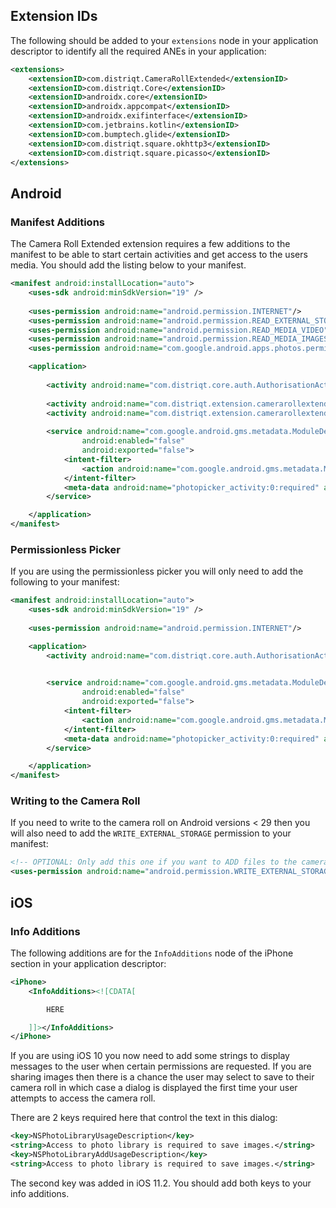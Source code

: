 
## Extension IDs

The following should be added to your `extensions` node in your application descriptor to identify all the required ANEs in your application:

```xml
<extensions>
	<extensionID>com.distriqt.CameraRollExtended</extensionID>
	<extensionID>com.distriqt.Core</extensionID>
	<extensionID>androidx.core</extensionID>
	<extensionID>androidx.appcompat</extensionID>
	<extensionID>androidx.exifinterface</extensionID>
	<extensionID>com.jetbrains.kotlin</extensionID>
	<extensionID>com.bumptech.glide</extensionID>
	<extensionID>com.distriqt.square.okhttp3</extensionID>
	<extensionID>com.distriqt.square.picasso</extensionID>
</extensions>
```


## Android 

### Manifest Additions

The Camera Roll Extended extension requires a few additions to the manifest to be able to start certain activities 
and get access to the users media. You should add the listing below to your manifest.


```xml
<manifest android:installLocation="auto">
	<uses-sdk android:minSdkVersion="19" />
	
	<uses-permission android:name="android.permission.INTERNET"/>
	<uses-permission android:name="android.permission.READ_EXTERNAL_STORAGE"/>
	<uses-permission android:name="android.permission.READ_MEDIA_VIDEO"/>
	<uses-permission android:name="android.permission.READ_MEDIA_IMAGES"/>
	<uses-permission android:name="com.google.android.apps.photos.permission.GOOGLE_PHOTOS"/>

	<application>
		
		<activity android:name="com.distriqt.core.auth.AuthorisationActivity" android:theme="@android:style/Theme.Translucent.NoTitleBar" android:exported="false" />
		
		<activity android:name="com.distriqt.extension.camerarollextended.activities.MultiImagePickerActivity" android:theme="@android:style/Theme.Translucent.NoTitleBar" android:configChanges="orientation|screenSize" android:exported="false" />
		<activity android:name="com.distriqt.extension.camerarollextended.activities.SelectorActivity" android:theme="@android:style/Theme.Translucent.NoTitleBar" android:configChanges="orientation|screenSize" android:exported="false" />
		
		<service android:name="com.google.android.gms.metadata.ModuleDependencies"
				android:enabled="false"
				android:exported="false">
			<intent-filter>
				<action android:name="com.google.android.gms.metadata.MODULE_DEPENDENCIES" />
			</intent-filter>
			<meta-data android:name="photopicker_activity:0:required" android:value="" />
		</service>

	</application>
</manifest>
```


### Permissionless Picker

If you are using the permissionless picker you will only need to add the following to your manifest:

```xml
<manifest android:installLocation="auto">
	<uses-sdk android:minSdkVersion="19" />
	
	<uses-permission android:name="android.permission.INTERNET"/>

	<application>
		<activity android:name="com.distriqt.core.auth.AuthorisationActivity" android:theme="@android:style/Theme.Translucent.NoTitleBar" android:exported="false" />
	

		<service android:name="com.google.android.gms.metadata.ModuleDependencies"
				android:enabled="false"
				android:exported="false">
			<intent-filter>
				<action android:name="com.google.android.gms.metadata.MODULE_DEPENDENCIES" />
			</intent-filter>
			<meta-data android:name="photopicker_activity:0:required" android:value="" />
		</service>

	</application>
</manifest>
```



### Writing to the Camera Roll

If you need to write to the camera roll on Android versions < 29 then you will also need to add the `WRITE_EXTERNAL_STORAGE` permission to your manifest:

```xml
<!-- OPTIONAL: Only add this one if you want to ADD files to the camera roll -->
<uses-permission android:name="android.permission.WRITE_EXTERNAL_STORAGE" android:maxSdkVersion="28" />
```


## iOS 

### Info Additions

The following additions are for the `InfoAdditions` node of the iPhone section in your application descriptor:

```xml
<iPhone>
	<InfoAdditions><![CDATA[

		HERE

	]]></InfoAdditions>
</iPhone>
```

If you are using iOS 10 you now need to add some strings to display messages to the user 
when certain permissions are requested. If you are sharing images then there is a chance 
the user may select to save to their camera roll in which case a dialog is displayed 
the first time your user attempts to access the camera roll.

There are 2 keys required here that control the text in this dialog:

```xml
<key>NSPhotoLibraryUsageDescription</key>
<string>Access to photo library is required to save images.</string>
<key>NSPhotoLibraryAddUsageDescription</key>
<string>Access to photo library is required to save images.</string>
```

The second key was added in iOS 11.2. You should add both keys to your info additions.

